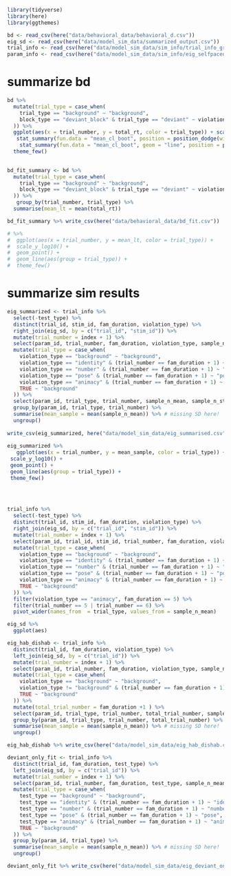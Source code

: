 
```r
library(tidyverse)
library(here)
library(ggthemes)

bd <- read_csv(here("data/behavioral_data/behavioral_d.csv"))
eig_sd <- read_csv(here("data/model_sim_data/summarized_output.csv"))
trial_info <- read_csv(here("data/model_sim_data/sim_info/trial_info_graded_dishab.csv"))
param_info <- read_csv(here("data/model_sim_data/sim_info/eig_selfpaced.csv"))

```
# summarize bd

```r
bd %>% 
  mutate(trial_type = case_when(
    trial_type == "background" ~ "background", 
    block_type == "deviant_block" & trial_type == "deviant" ~ violation_type
  )) %>% 
  ggplot(aes(x = trial_number, y = total_rt, color = trial_type)) + scale_y_log10() +
   stat_summary(fun.data = "mean_cl_boot", position = position_dodge(width = .2)) + 
    stat_summary(fun.data = "mean_cl_boot", geom = "line", position = position_dodge(width = .2)) + 
  theme_few() 
  
```

```r
bd_fit_summary <- bd %>% 
  mutate(trial_type = case_when(
    trial_type == "background" ~ "background", 
    block_type == "deviant_block" & trial_type == "deviant" ~ violation_type
  )) %>% 
   group_by(trial_number, trial_type) %>% 
  summarise(mean_lt = mean(total_rt)) 

bd_fit_summary %>% write_csv(here("data/behavioral_data/bd_fit.csv"))

# %>%
#  ggplot(aes(x = trial_number, y = mean_lt, color = trial_type)) +
#  scale_y_log10() +
#  geom_point() +
#  geom_line(aes(group = trial_type)) +
#  theme_few()
```


# summarize sim results 


```r

eig_summarized <- trial_info %>% 
  select(-test_type) %>% 
  distinct(trial_id, stim_id, fam_duration, violation_type) %>% 
  right_join(eig_sd, by = c("trial_id", "stim_id")) %>% 
  mutate(trial_number = index + 1) %>% 
  select(param_id, trial_number, fam_duration, violation_type, sample_n_mean, sample_n_std) %>% 
  mutate(trial_type = case_when(
    violation_type == "background" ~ "background", 
    violation_type == "identity" & (trial_number == fam_duration + 1) ~ "identity", 
    violation_type == "number" & (trial_number == fam_duration + 1) ~ "number", 
    violation_type == "pose" & (trial_number == fam_duration + 1) ~ "pose", 
    violation_type == "animacy" & (trial_number == fam_duration + 1) ~ "animacy", 
    TRUE ~ "background"
  )) %>% 
  select(param_id, trial_type, trial_number, sample_n_mean, sample_n_std) %>% 
  group_by(param_id, trial_type, trial_number) %>% 
  summarise(mean_sample = mean(sample_n_mean)) %>% # missing SD here!
  ungroup() 
  
write_csv(eig_summarized, here("data/model_sim_data/eig_summarised.csv"))
  
eig_summarized %>%   
   ggplot(aes(x = trial_number, y = mean_sample, color = trial_type)) +
 scale_y_log10() +
 geom_point() +
 geom_line(aes(group = trial_type)) +
 theme_few()
  

 
```


```r
trial_info %>% 
  select(-test_type) %>% 
  distinct(trial_id, stim_id, fam_duration, violation_type) %>% 
  right_join(eig_sd, by = c("trial_id", "stim_id")) %>% 
  mutate(trial_number = index + 1) %>% 
  select(param_id, trial_id, stim_id, trial_number, fam_duration, violation_type, sample_n_mean, sample_n_std) %>% 
  mutate(trial_type = case_when(
    violation_type == "background" ~ "background", 
    violation_type == "identity" & (trial_number == fam_duration + 1) ~ "identity", 
    violation_type == "number" & (trial_number == fam_duration + 1) ~ "number", 
    violation_type == "pose" & (trial_number == fam_duration + 1) ~ "pose", 
    violation_type == "animacy" & (trial_number == fam_duration + 1) ~ "animacy", 
    TRUE ~ "background"
  )) %>% 
  filter(violation_type == "animacy", fam_duration == 5) %>% 
  filter(trial_number == 5 | trial_number == 6) %>% 
  pivot_wider(names_from  = trial_type, values_from = sample_n_mean) 

```

```r
eig_sd %>% 
  ggplot(aes)
```

```r
eig_hab_dishab <- trial_info %>% 
  distinct(trial_id, fam_duration, violation_type) %>% 
  left_join(eig_sd, by = c("trial_id")) %>% 
  mutate(trial_number = index + 1) %>% 
  select(param_id, trial_number, fam_duration, violation_type, sample_n_mean, sample_n_std) %>% 
  mutate(trial_type = case_when(
    violation_type == "background" ~ "background", 
    violation_type != "background" & (trial_number == fam_duration + 1) ~ "deviant", 
    TRUE ~ "background"
  )) %>% 
  mutate(total_trial_number = fam_duration +1 ) %>% 
  select(param_id, trial_type, trial_number, total_trial_number, sample_n_mean, sample_n_std) %>% 
  group_by(param_id, trial_type, trial_number, total_trial_number) %>% 
  summarise(mean_sample = mean(sample_n_mean)) %>% # missing SD here!
  ungroup() 

eig_hab_dishab %>% write_csv(here("data/model_sim_data/eig_hab_dishab.csv"))
```

```r
deviant_only_fit <- trial_info %>% 
  distinct(trial_id, fam_duration, test_type) %>% 
  left_join(eig_sd, by = c("trial_id")) %>% 
  mutate(trial_number = index + 1) %>% 
  select(param_id, trial_number, fam_duration, test_type, sample_n_mean, sample_n_std) %>% 
  mutate(trial_type = case_when(
    test_type == "background" ~ "background", 
    test_type == "identity" & (trial_number == fam_duration + 1) ~ "identity", 
    test_type == "number" & (trial_number == fam_duration + 1) ~ "number", 
    test_type == "pose" & (trial_number == fam_duration + 1) ~ "pose", 
    test_type == "animacy" & (trial_number == fam_duration + 1) ~ "animacy", 
    TRUE ~ "background"
  )) %>% 
  group_by(param_id, trial_type) %>% 
  summarise(mean_sample = mean(sample_n_mean)) %>% # missing SD here!
  ungroup() 

deviant_only_fit %>% write_csv(here("data/model_sim_data/eig_deviant_only.csv"))
```

